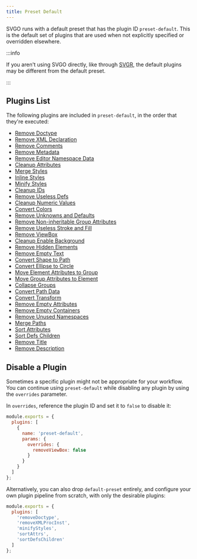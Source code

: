 ```yaml
---
title: Preset Default
---
```


SVGO runs with a default preset that has the plugin ID `preset-default`. This is the default set of plugins that are used when not explicitly specified or overridden elsewhere.

:::info

If you aren't using SVGO directly, like through [SVGR](https://github.com/gregberge/svgr), the default plugins may be different from the default preset.

:::

## Plugins List

The following plugins are included in `preset-default`, in the order that they're executed:

* [Remove Doctype](/docs/plugins/remove-doctype/)
* [Remove XML Declaration](/docs/plugins/remove-xml-proc-inst/)
* [Remove Comments](/docs/plugins/remove-comments/)
* [Remove Metadata](/docs/plugins/remove-metadata/)
* [Remove Editor Namespace Data](/docs/plugins/remove-editors-ns-data/)
* [Cleanup Attributes](/docs/plugins/cleanup-attrs/)
* [Merge Styles](/docs/plugins/merge-styles/)
* [Inline Styles](/docs/plugins/inline-styles/)
* [Minify Styles](/docs/plugins/minify-styles/)
* [Cleanup IDs](/docs/plugins/cleanup-ids/)
* [Remove Useless Defs](/docs/plugins/remove-useless-defs/)
* [Cleanup Numeric Values](/docs/plugins/cleanup-numeric-values/)
* [Convert Colors](/docs/plugins/convert-colors/)
* [Remove Unknowns and Defaults](/docs/plugins/remove-unknowns-and-defaults/)
* [Remove Non-inheritable Group Attributes](/docs/plugins/remove-non-inheritable-group-attrs/)
* [Remove Useless Stroke and Fill](/docs/plugins/remove-useless-stroke-and-fill/)
* [Remove ViewBox](/docs/plugins/remove-viewbox/)
* [Cleanup Enable Background](/docs/plugins/cleanup-enable-background/)
* [Remove Hidden Elements](/docs/plugins/remove-hidden-elems/)
* [Remove Empty Text](/docs/plugins/remove-empty-text/)
* [Convert Shape to Path](/docs/plugins/convert-shape-to-path/)
* [Convert Ellipse to Circle](/docs/plugins/convert-ellipse-to-circle/)
* [Move Element Attributes to Group](/docs/plugins/move-elems-attrs-to-group/)
* [Move Group Attributes to Element](/docs/plugins/move-group-attrs-to-elem/)
* [Collapse Groups](/docs/plugins/collapse-groups/)
* [Convert Path Data](/docs/plugins/convert-path-data/)
* [Convert Transform](/docs/plugins/convert-transform/)
* [Remove Empty Attributes](/docs/plugins/remove-empty-attrs/)
* [Remove Empty Containers](/docs/plugins/remove-empty-containers/)
* [Remove Unused Namespaces](/docs/plugins/remove-unused-namespaces/)
* [Merge Paths](/docs/plugins/merge-paths/)
* [Sort Attributes](/docs/plugins/sort-attrs/)
* [Sort Defs Children](/docs/plugins/sort-defs-children/)
* [Remove Title](/docs/plugins/remove-title/)
* [Remove Description](/docs/plugins/remove-desc/)

## Disable a Plugin

Sometimes a specific plugin might not be appropriate for your workflow. You can continue using `preset-default` while disabling any plugin by using the `overrides` parameter.

In `overrides`, reference the plugin ID and set it to `false` to disable it:

```js
module.exports = {
  plugins: [
    {
      name: 'preset-default',
      params: {
        overrides: {
          removeViewBox: false
        }
      }
    }
  ]
};
```

Alternatively, you can also drop `default-preset` entirely, and configure your own plugin pipeline from scratch, with only the desirable plugins:

```js
module.exports = {
  plugins: [
    'removeDoctype',
    'removeXMLProcInst',
    'minifyStyles',
    'sortAttrs',
    'sortDefsChildren'
  ]
};
```
